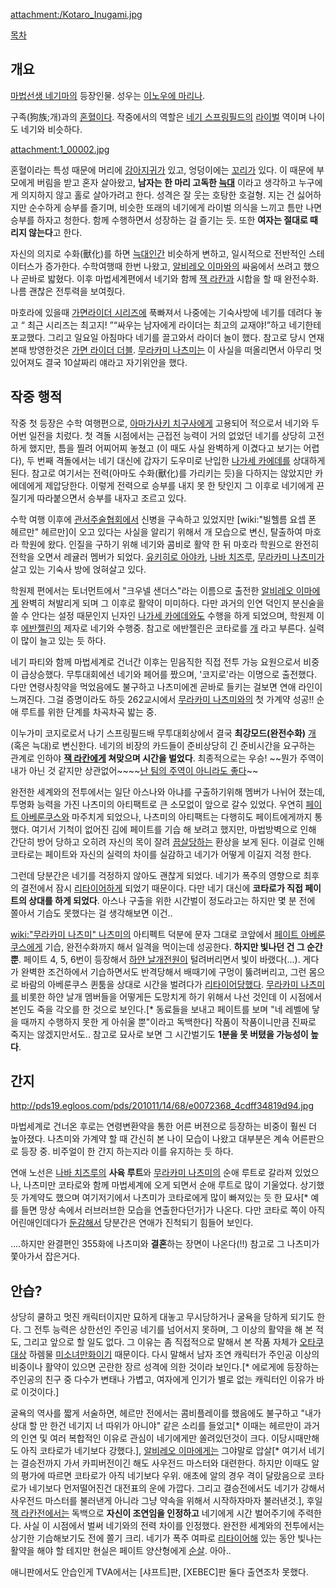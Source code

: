 attachment:/Kotaro_Inugami.jpg

[[목차]]
== 개요 ==
[[마법선생 네기마]]의 등장인물. 성우는 [[이노우에 마리나]].

구족(狗族;개)과의 [[혼혈]]이다. 작중에서의 역할은 [[네기 스프링필드]]의 [[라이벌]] 역이며 나이도 네기와 비슷하다.

attachment:1_00002.jpg

혼혈이라는 특성 때문에 머리에 [[강아지귀]]가 있고, 엉덩이에는 [[꼬리]]가 있다. 이 때문에 부모에게 버림을 받고 혼자 살아왔고, '''남자는 한 마리 고독한 [[늑대]]''' 이라고 생각하고 누구에게 의지하지 않고 홀로 살아가려고 한다. 성격은 잘 웃는 호탕한 호걸형. 지는 건 싫어하지만 순수하게 승부를 즐기며, 비슷한 또래의 네기에게 라이벌 의식을 느끼고 틈만 나면 승부를 하자고 청한다. 함께 수행하면서 성장하는 걸 즐기는 듯. 또한 '''여자는 절대로 때리지 않는다'''고 한다. 

자신의 의지로 수화(獸化)를 하면 [[늑대인간]] 비슷하게 변하고, 일시적으로 전반적인 스테이터스가 증가한다. 수학여행때 한번 나왔고, [[알비레오 이마]]와의 싸움에서 쓰려고 했으나 곧바로 밟혔다. 이후 마법세계편에서 네기와 함께 [[잭 라칸]]과 시합을 할 때 완전수화. 나름 괜찮은 전투력을 보여줬다.

마호라에 있을때 [[가면라이더 시리즈]]에 푹빠져서 나중에는 기숙사방에 네기를 데려다 놓고 “ 최근 시리즈는 최고지! ”“싸우는 남자에게 라이더는 최고의 교재야!”하고 네기한테 포교했다. 그리고 일요일 아침마다 네기를 끌고와서 라이더 놀이 했다. 참고로 당시 연재본때 방영한것은 [[가면 라이더 더블]]. [[무라카미 나츠미]]는 이 사실을 떠올리면서 아무리 멋있어져도 결국 10살짜리 얘라고 자기위안을 했다.


== 작중 행적 ==
작중 첫 등장은 수학 여행편으로, [[아마가사키 치구사]]에게 고용되어 적으로서 네기와 두어번 일전을 치렀다. 첫 격돌 시점에서는 근접전 능력이 거의 없었던 네기를 상당히 고전하게 했지만, 틈을 찔려 어찌어찌 놓쳤고 (이 때도 사실 완벽하게 이겼다고 보기는 어렵다), 두 번째 격돌에서는 네기 대신에 갑자기 도우미로 난입한 [[나가세 카에데]]를 상대하게 된다. 참고로 여기서는 전력(아마도 수화(獸化)를 가리키는 듯)을 다하지는 않았지만 카에데에게 제압당한다. 이렇게 전력으로 승부를 내지 못 한 탓인지 그 이후로 네기에게 끈질기게 따라붙으면서 승부를 내자고 조르고 있다.

수학 여행 이후에 [[관서주술협회]]에서 신병을 구속하고 있었지만 [wiki:"빌헬름 요셉 폰 헤르만" 헤르만]이 오고 있다는 사실을 알리기 위해서 개 모습으로 변신, 탈출하여 마호라 학원에 왔다. 인질을 구하기 위해 네기와 콤비로 활약 한 뒤 마호라 학원으로 완전히 전학을 오면서 레귤러 멤버가 되었다. [[유키히로 아야카]], [[나바 치즈루]], [[무라카미 나츠미]]가 살고 있는 기숙사 방에 얹혀살고 있다.

학원제 편에서는 토너먼트에서 "크우넬 샌더스"라는 이름으로 출전한 [[알비레오 이마]]에게 완벽히 쳐발리게 되며 그 이후로 활약이 미미하다. 다만 과거의 인연 덕인지 분신술을 쓸 수 안다는 설정 때문인지 닌자인 [[나가세 카에데]]와도 수행을 하게 되었으며, 학원제 이후 [[에반젤린]]의 제자로 네기와 수행중. 참고로 에반젤린은 코타로를 [[개]] 라고 부른다. 실력이 많이 늘고 있는 듯 하다.

네기 파티와 함께 마법세계로 건너간 이후는 믿음직한 직접 전투 가능 요원으로서 비중이 급상승했다. 무투대회에선 네기와 페어를 짰으며, '코지로'라는 이명으로 출전했다. 다만 연령사칭약을 먹었음에도 불구하고 나츠미에겐 곧바로 들키는 걸보면 연애 라인이 느껴진다. 그걸 증명이라도 하듯 262교시에서 [[무라카미 나츠미]]와의 첫 가계약 성공!! 순애 루트를 위한 단계를 차곡차곡 밟는 중.

이누가미 코지로로서 나기 스프링필드배 무투대회상에서 결국 '''최강모드(완전수화)''' [[개]](혹은 늑대)로 변신한다. 네기의 비장의 카드들이 준비상당히 긴 준비시간을 요구하는 관계로 인하야 '''[[잭 라칸]]에게 쳐맞으며 시간을 벌었다'''. 최종적으로는 우승! ~~뭔가 주역이 내가 아닌 것 같지만 상관없어~~~~[[변덕규|난 팀의 주역이 아니라도 좋다]]~~ 

완전한 세계와의 전투에서는 일단 아스나와 아냐를 구출하기위해 멤버가 나뉘어 졌는데, 투명화 능력을 가진 나츠미의 아티팩트로 큰 소모없이 앞으로 갈수 있었다. 우연히 [[페이트 아베룬쿠스]]와 마주치게 되었으나, 나츠미의 아티팩트는 다행히도 페이트에게까지 통했다. 여기서 기척이 없어진 김에 페이트를 기습 해 보려고 했지만, 마법방벽으로 인해 간단히 방어 당하고 오히려 자신의 목이 잘려 [[끔살]]당하는 환상을 보게 된다. 이걸로 인해 코타로는 페이트와 자신의 실력의 차이를 실감하고 네기가 어떻게 이길지 걱정 한다.

그런데 당분간은 네기를 걱정하지 않아도 괜찮게 되었다. 네기가 폭주의 영향으로 최후의 결전에서 잠시 [[리타이어]]하게 되었기 때문이다. 다만 네기 대신에 '''코타로가 직접 페이트의 상대를 하게 되었다'''. 아스나 구출을 위한 시간벌이 정도라고는 하지만 몇 분 전에 쫄아서 기습도 못했다는 걸 생각해보면 이건..

[[wiki:"무라카미 나츠미" 나츠미]]의 아티펙트 덕분에 문자 그대로 코앞에서 [[페이트 아베룬쿠스]]에게 기습, 완전수화까지 해서 일격을 먹이는데 성공한다. '''하지만 빛나던 건 그 순간 뿐'''. 페이트 4, 5, 6번이 등장해서 [[하얀 날개]]전원이 털려버리면서 빛이 바랬다(...). 게다가 완벽한 조건하에서 기습하면서도 반격당해서 배때기에 구멍이 뚫려버리고, 그런 몸으로 바람의 아베룬쿠스 퀸툼을 상대로 시간을 벌려다가 [[리타이어]]당했다. [[무라카미 나츠미]]를 비롯한 하얀 날개 멤버들을 어떻게든 도망치게 하기 위해서 나선 것인데 이 시점에서 본인도 죽을 각오를 한 것으로 보인다.[* 동료들을 보내고 페이트를 보며 "네 레벨에 닿을 때까지 수행하지 못한 게 아쉬울 뿐"이라고 독백한다] 작품이 작품이니만큼 진짜로 죽지는 않겠지만서도.. 참고로 묘사로 보면 그 시간벌기도 '''1분을 못 버텼을 가능성이 높다'''.

== 간지 ==

http://pds19.egloos.com/pds/201011/14/68/e0072368_4cdff34819d94.jpg

마법세계로 건너온 후로는 연령변환약을 통한 어른 버젼으로 등장하는 비중이 훨씬 더 높아졌다. 나츠미와 가계약 할 때 간신히 본 나이 모습이 나왔고 대부분은 계속 어른판으로 등장 중. 비주얼이 한 간지 하는지라 이를 유지하는 듯 하다.

연애 노선은 [[나바 치즈루]]의 '''사육 루트'''와 [[무라카미 나츠미]]의 순애 루트로 갈라져 있었으나, 나츠미만 코타로와 함께 마법세계에 오게 되면서 순애 루트로 많이 기울었다. 상기했듯 가계약도 했으며 여기저기에서 나츠미가 코타로에게 많이 빠져있는 듯 한 묘사[* 예를 들면 망상 속에서 러브러브한 모습을 연출한다던가]가 나온다. 다만 코타로 쪽이 아직 어린애인데다가 [[둔감]]해서 당분간은 연애가 진척되기 힘들어 보인다.

....하지만 완결편인 355화에 나츠미와 '''결혼'''하는 장면이 나온다(!!) 참고로 그 나츠미가 쫓아가서 잡은거다.

== 안습? ==

상당히 쿨하고 멋진 캐릭터이지만 묘하게 대놓고 무시당하거나 굴욕을 당하게 되기도 한다. 그 전투 능력은 상한선인 주인공 네기를 넘어서지 못하며, 그 이상의 활약을 해 본 적도, 그리고 앞으로 할 일도 없다. 그 이유는 좀 직접적으로 말해서 본 작품 자체가 [[오타쿠]]대상 하렘물 [[미소녀]]만화이기 때문이다. 다시 말해서 남자 조연 캐릭터가 주인공 이상의 비중이나 활약이 있으면 곤란한 장르 성격에 의한 것이라 보인다.[* 에로게에 등장하는 주인공의 친구 중 다수가 변태나 가볍고, 여자에게 인기가 별로 없는 캐릭터인 이유가 바로 이것이다.]

굴욕의 역사를 짧게 서술하면, 헤르만 전에서는 콤비플레이를 했음에도 불구하고 "내가 상대 할 만 한건 네기지 너 따위가 아니야" 같은 소리를 들었고[* 이때는 헤르만이 과거의 인연 및 여러 복합적인 이유로 관심이 네기에게만 쏠려있던것이 크다. 이당시때만해도 아직 코타로가 네기보다 강했다.], [[알비레오 이마]]에게는 그야말로 압살[* 여기서 네기는 결승전까지 가서 카피버전이긴 해도 사우전드 마스터와 대련한다. 하지만 이때도 알의 평가에 따르면 코타로가 아직 네기보다 우위. 애초에 알의 경우 격이 달랐음으로 코타로가 네기보다 먼저떨어진건 대전표의 운에 가깝다. 그리고 결승전에서도 네기가 강해서 사우전드 마스터를 불러낸게 아니라 그냥 약속을 위해서 시작하자마자 불러낸것.], 후일 [[잭 라칸]]전에서는 독백으로 '''자신이 조연임을 인정하고''' 네기에게 시간 벌어주기에 주력한다. 사실 이 시점에서 벌써 네기와의 전력 차이를 인정했다. 완전한 세계와의 전투에서는 상기한 기습해보기도 전에 쫄기 크리. 네기가 폭주 여파로 [[리타이어]]해 있는 동안 빛나는 활약을 해야 할 테지만 현실은 페이트 양산형에게 [[순살]]. 아아..

애니판에서도 안습인게 TVA에서는 [샤프트]판, [XEBEC]판 둘다 출연조차 못했다.
